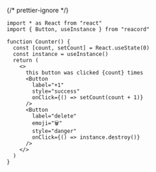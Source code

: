 {/* prettier-ignore */}
```tsx
import * as React from "react"
import { Button, useInstance } from "reacord"

function Counter() {
  const [count, setCount] = React.useState(0)
  const instance = useInstance()
  return (
    <>
      this button was clicked {count} times
      <Button
        label="+1"
        style="success"
        onClick={() => setCount(count + 1)}
      />
      <Button
        label="delete"
        emoji="🗑"
        style="danger"
        onClick={() => instance.destroy()}
      />
    </>
  )
}
```
